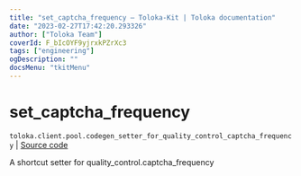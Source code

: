 ```yaml
---
title: "set_captcha_frequency — Toloka-Kit | Toloka documentation"
date: "2023-02-27T17:42:20.293326"
author: ["Toloka Team"]
coverId: F_bIcOYF9yjrxkPZrXc3
tags: ["engineering"]
ogDescription: ""
docsMenu: "tkitMenu"
---
```


# set_captcha_frequency
`toloka.client.pool.codegen_setter_for_quality_control_captcha_frequency` | [Source code](https://github.com/Toloka/toloka-kit/blob/v1.1.4/src/client/pool/__init__.py#L0)

A shortcut setter for quality_control.captcha_frequency